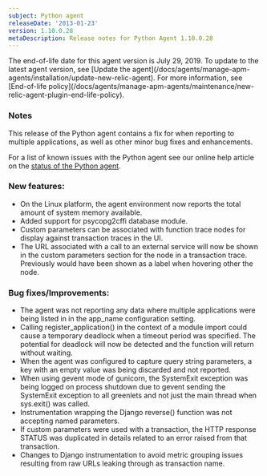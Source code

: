 ```yaml
---
subject: Python agent
releaseDate: '2013-01-23'
version: 1.10.0.28
metaDescription: Release notes for Python Agent 1.10.0.28
---
```


<Callout variant="important">
  The end-of-life date for this agent version is July 29, 2019. To update to the latest agent version, see [Update the agent](/docs/agents/manage-apm-agents/installation/update-new-relic-agent). For more information, see [End-of-life policy](/docs/agents/manage-apm-agents/maintenance/new-relic-agent-plugin-end-life-policy).
</Callout>

### Notes

This release of the Python agent contains a fix for when reporting to multiple applications, as well as other minor bug fixes and enhancements.

For a list of known issues with the Python agent see our online help article on the [status of the Python agent](https://newrelic.com/docs/python/status-of-python-agent).

### New features:

* On the Linux platform, the agent environment now reports the total amount of system memory available.
* Added support for psycopg2cffi database module.
* Custom parameters can be associated with function trace nodes for display against transaction traces in the UI.
* The URL associated with a call to an external service will now be shown in the custom parameters section for the node in a transaction trace. Previously would have been shown as a label when hovering other the node.

### Bug fixes/Improvements:

* The agent was not reporting any data where multiple applications were being listed in in the app_name configuration setting.
* Calling register_application() in the context of a module import could cause a temporary deadlock when a timeout period was specified. The potential for deadlock will now be detected and the function will return without waiting.
* When the agent was configured to capture query string parameters, a key with an empty value was being discarded and not reported.
* When using gevent mode of gunicorn, the SystemExit exception was being logged on process shutdown due to gevent sending the SystemExit exception to all greenlets and not just the main thread when sys.exit() was called.
* Instrumentation wrapping the Django reverse() function was not accepting named parameters.
* If custom parameters were used with a transaction, the HTTP response STATUS was duplicated in details related to an error raised from that transaction.
* Changes to Django instrumentation to avoid metric grouping issues resulting from raw URLs leaking through as transaction name.
